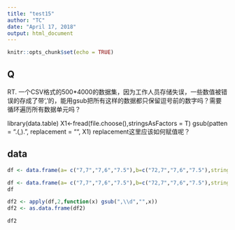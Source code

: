 ```yaml
---
title: "test15"
author: "TC"
date: "April 17, 2018"
output: html_document
---
```


```r
knitr::opts_chunk$set(echo = TRUE)
```

## Q

RT. 一个CSV格式的500*4000的数据集，因为工作人员存储失误，一些数值被错误的存成了带‘,’的，能用gsub把所有这样的数据都只保留逗号前的数字吗？需要循环遍历所有数据单元吗？

library(data.table)
X1<-fread(file.choose(),stringsAsFactors = T)
gsub(patten = ".(,).", replacement = "", X1)
replacement这里应该如何赋值呢？

## data

```r
df <- data.frame(a= c("7,7","7,6","7.5"),b=c("72,7","7,6","7.5"),stringsAsFactors = F)
```

```r
df <- data.frame(a= c("7,7","7,6","7.5"),b=c("72,7","7,6","7.5"),stringsAsFactors = F)
df

df2 <- apply(df,2,function(x) gsub(",\\d","",x)) 
df2 <- as.data.frame(df2)

df2
```

